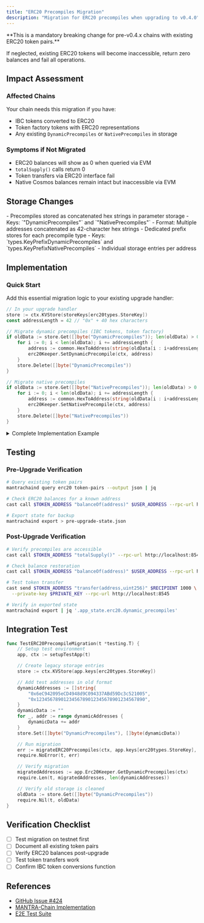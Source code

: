 ```yaml
---
title: "ERC20 Precompiles Migration"
description: "Migration for ERC20 precompiles when upgrading to v0.4.0"
---
```


<Warning>
**This is a mandatory breaking change for pre-v0.4.x chains with existing ERC20 token pairs.**

If neglected, existing ERC20 tokens will become inaccessible, return zero balances and fail all operations.
</Warning>

## Impact Assessment

### Affected Chains

Your chain needs this migration if you have:
- IBC tokens converted to ERC20
- Token factory tokens with ERC20 representations
- Any existing `DynamicPrecompiles` or `NativePrecompiles` in storage

### Symptoms if Not Migrated

- ERC20 balances will show as 0 when queried via EVM
- `totalSupply()` calls return 0
- Token transfers via ERC20 interface fail
- Native Cosmos balances remain intact but inaccessible via EVM

## Storage Changes

<Tabs defaultValue="before">
<TabItem value="before" label="Before (v0.3.x)">
- Precompiles stored as concatenated hex strings in parameter storage
- Keys: `"DynamicPrecompiles"` and `"NativePrecompiles"`
- Format: Multiple addresses concatenated as 42-character hex strings
</TabItem>
<TabItem value="after" label="After (v0.4.0)">
- Dedicated prefix stores for each precompile type
- Keys: `types.KeyPrefixDynamicPrecompiles` and `types.KeyPrefixNativePrecompiles`
- Individual storage entries per address
</TabItem>
</Tabs>

## Implementation

### Quick Start

Add this essential migration logic to your existing upgrade handler:

```go
// In your upgrade handler
store := ctx.KVStore(storeKeys[erc20types.StoreKey])
const addressLength = 42 // "0x" + 40 hex characters

// Migrate dynamic precompiles (IBC tokens, token factory)
if oldData := store.Get([]byte("DynamicPrecompiles")); len(oldData) > 0 {
    for i := 0; i < len(oldData); i += addressLength {
        address := common.HexToAddress(string(oldData[i : i+addressLength]))
        erc20Keeper.SetDynamicPrecompile(ctx, address)
    }
    store.Delete([]byte("DynamicPrecompiles"))
}

// Migrate native precompiles
if oldData := store.Get([]byte("NativePrecompiles")); len(oldData) > 0 {
    for i := 0; i < len(oldData); i += addressLength {
        address := common.HexToAddress(string(oldData[i : i+addressLength]))
        erc20Keeper.SetNativePrecompile(ctx, address)
    }
    store.Delete([]byte("NativePrecompiles"))
}
```

<details>
<summary>Complete Implementation Example</summary>

<Steps>
### Create Upgrade Handler

```go app/upgrades/v040/handler.go
package v040

import (
    "context"

    storetypes "cosmossdk.io/store/types"
    upgradetypes "cosmossdk.io/x/upgrade/types"
    sdk "github.com/cosmos/cosmos-sdk/types"
    "github.com/cosmos/cosmos-sdk/types/module"
    erc20keeper "github.com/cosmos/evm/x/erc20/keeper"
    erc20types "github.com/cosmos/evm/x/erc20/types"
    "github.com/ethereum/go-ethereum/common"
)

const UpgradeName = "v0.4.0"

func CreateUpgradeHandler(
    mm *module.Manager,
    configurator module.Configurator,
    keepers *UpgradeKeepers,
    storeKeys map[string]*storetypes.KVStoreKey,
) upgradetypes.UpgradeHandler {
    return func(c context.Context, plan upgradetypes.Plan, vm module.VersionMap) (module.VersionMap, error) {
        ctx := sdk.UnwrapSDKContext(c)
        ctx.Logger().Info("Starting v0.4.0 upgrade...")

        // Run standard module migrations
        vm, err := mm.RunMigrations(ctx, configurator, vm)
        if err != nil {
            return vm, err
        }

        // Migrate ERC20 precompiles
        if err := migrateERC20Precompiles(ctx, storeKeys[erc20types.StoreKey], keepers.Erc20Keeper); err != nil {
            return vm, err
        }

        ctx.Logger().Info("v0.4.0 upgrade complete")
        return vm, nil
    }
}
```

### Implement Migration Logic

```go app/upgrades/v040/erc20_migration.go
package v040

import (
    sdk "github.com/cosmos/cosmos-sdk/types"
    storetypes "cosmossdk.io/store/types"
    erc20keeper "github.com/cosmos/evm/x/erc20/keeper"
    "github.com/ethereum/go-ethereum/common"
)

func migrateERC20Precompiles(
    ctx sdk.Context,
    storeKey *storetypes.KVStoreKey,
    erc20Keeper erc20keeper.Keeper,
) error {
    store := ctx.KVStore(storeKey)
    const addressLength = 42 // "0x" + 40 hex characters

    migrations := []struct {
        oldKey string
        setter func(sdk.Context, common.Address)
        description string
    }{
        {
            oldKey:      "DynamicPrecompiles",
            setter:      erc20Keeper.SetDynamicPrecompile,
            description: "dynamic precompiles (token factory, IBC tokens)",
        },
        {
            oldKey:      "NativePrecompiles",
            setter:      erc20Keeper.SetNativePrecompile,
            description: "native precompiles",
        },
    }

    for _, migration := range migrations {
        oldData := store.Get([]byte(migration.oldKey))
        if len(oldData) == 0 {
            ctx.Logger().Info("No legacy data found", "type", migration.description)
            continue
        }

        addressCount := len(oldData) / addressLength
        ctx.Logger().Info("Migrating precompiles",
            "type", migration.description,
            "count", addressCount,
        )

        migratedCount := 0
        for i := 0; i < len(oldData); i += addressLength {
            if i+addressLength > len(oldData) {
                ctx.Logger().Error("Invalid data length",
                    "type", migration.description,
                    "position", i,
                )
                break
            }

            addressStr := string(oldData[i : i+addressLength])
            address := common.HexToAddress(addressStr)

            // Validate address
            if address == (common.Address{}) {
                ctx.Logger().Warn("Skipping zero address",
                    "type", migration.description,
                    "raw", addressStr,
                )
                continue
            }

            // Migrate to new storage
            migration.setter(ctx, address)
            migratedCount++

            ctx.Logger().Debug("Migrated precompile",
                "type", migration.description,
                "address", address.String(),
                "index", migratedCount,
            )
        }

        // Clean up old storage
        store.Delete([]byte(migration.oldKey))
        ctx.Logger().Info("Migration complete",
            "type", migration.description,
            "migrated", migratedCount,
            "expected", addressCount,
        )
    }

    return nil
}
```

### Register Upgrade Handler

```go app/app.go
import (
    v040 "github.com/yourchain/app/upgrades/v040"
)

func (app *App) RegisterUpgradeHandlers() {
    app.UpgradeKeeper.SetUpgradeHandler(
        v040.UpgradeName,
        v040.CreateUpgradeHandler(
            app.ModuleManager,
            app.configurator,
            &v040.UpgradeKeepers{
                Erc20Keeper: app.Erc20Keeper,
            },
            app.keys,
        ),
    )
}
```
</Steps>

</details>

## Testing

### Pre-Upgrade Verification

```bash
# Query existing token pairs
mantrachaind query erc20 token-pairs --output json | jq

# Check ERC20 balances for a known address
cast call $TOKEN_ADDRESS "balanceOf(address)" $USER_ADDRESS --rpc-url http://localhost:8545

# Export state for backup
mantrachaind export > pre-upgrade-state.json
```

### Post-Upgrade Verification

```bash
# Verify precompiles are accessible
cast call $TOKEN_ADDRESS "totalSupply()" --rpc-url http://localhost:8545

# Check balance restoration
cast call $TOKEN_ADDRESS "balanceOf(address)" $USER_ADDRESS --rpc-url http://localhost:8545

# Test token transfer
cast send $TOKEN_ADDRESS "transfer(address,uint256)" $RECIPIENT 1000 \
  --private-key $PRIVATE_KEY --rpc-url http://localhost:8545

# Verify in exported state
mantrachaind export | jq '.app_state.erc20.dynamic_precompiles'
```

## Integration Test

```go tests/upgrade_test.go
func TestERC20PrecompileMigration(t *testing.T) {
    // Setup test environment
    app, ctx := setupTestApp(t)

    // Create legacy storage entries
    store := ctx.KVStore(app.keys[erc20types.StoreKey])

    // Add test addresses in old format
    dynamicAddresses := []string{
        "0x6eC942095eCD4948d9C094337ABd59Dc3c521005",
        "0x1234567890123456789012345678901234567890",
    }
    dynamicData := ""
    for _, addr := range dynamicAddresses {
        dynamicData += addr
    }
    store.Set([]byte("DynamicPrecompiles"), []byte(dynamicData))

    // Run migration
    err := migrateERC20Precompiles(ctx, app.keys[erc20types.StoreKey], app.Erc20Keeper)
    require.NoError(t, err)

    // Verify migration
    migratedAddresses := app.Erc20Keeper.GetDynamicPrecompiles(ctx)
    require.Len(t, migratedAddresses, len(dynamicAddresses))

    // Verify old storage is cleaned
    oldData := store.Get([]byte("DynamicPrecompiles"))
    require.Nil(t, oldData)
}
```

## Verification Checklist

- [ ] Test migration on testnet first
- [ ] Document all existing token pairs
- [ ] Verify ERC20 balances post-upgrade
- [ ] Test token transfers work
- [ ] Confirm IBC token conversions function

## References

- [GitHub Issue #424](https://github.com/cosmos/evm/issues/424)
- [MANTRA-Chain Implementation](https://github.com/MANTRA-Chain/mantrachain/pull/409)
- [E2E Test Suite](https://github.com/MANTRA-Chain/mantrachain-e2e/pull/41)
